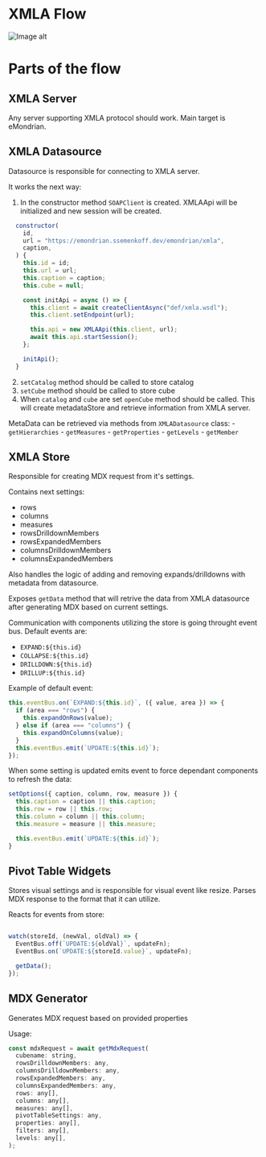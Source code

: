 
<Meta title="Wireframe for XMLA Data" />

# XMLA Flow

<img src={imageUrl} alt="Image alt" />


# Parts of the flow

## XMLA Server
Any server supporting XMLA protocol should work. Main target is eMondrian.

## XMLA Datasource
Datasource is responsible for connecting to XMLA server. 

It works the next way:
1. In the constructor method `SOAPClient` is created. XMLAApi will be initialized and new session will be created.
```js
  constructor(
    id,
    url = "https://emondrian.ssemenkoff.dev/emondrian/xmla",
    caption,
  ) {
    this.id = id;
    this.url = url;
    this.caption = caption;
    this.cube = null;

    const initApi = async () => {
      this.client = await createClientAsync("def/xmla.wsdl");
      this.client.setEndpoint(url);

      this.api = new XMLAApi(this.client, url);
      await this.api.startSession();
    };

    initApi();
  }
```

2. `setCatalog` method should be called to store catalog
3. `setCube` method should be called to store cube
4. When `catalog` and `cube` are set `openCube` method should be called. This will create metadataStore and retrieve information from XMLA server.

MetaData can be retrieved via methods from `XMLADatasource` class:
    - `getHierarchies`
    - `getMeasures`
    - `getProperties`
    - `getLevels`
    - `getMember`

## XMLA Store

Responsible for creating MDX request from it's settings.

Contains next settings:
- rows
- columns
- measures
- rowsDrilldownMembers
- rowsExpandedMembers
- columnsDrilldownMembers
- columnsExpandedMembers

Also handles the logic of adding and removing expands/drilldowns with metadata from datasource.

Exposes `getData` method that will retrive the data from XMLA datasource after generating MDX based on current settings.

Communication with components utilizing the store is going throught event bus.
Default events are:
- `EXPAND:${this.id}`
- `COLLAPSE:${this.id}`
- `DRILLDOWN:${this.id}`
- `DRILLUP:${this.id}`

Example of default event:
```js
this.eventBus.on(`EXPAND:${this.id}`, ({ value, area }) => {
  if (area === "rows") {
    this.expandOnRows(value);
  } else if (area === "columns") {
    this.expandOnColumns(value);
  }
  this.eventBus.emit(`UPDATE:${this.id}`);
});
```

When some setting is updated emits event to force dependant components to refresh the data:
```js
setOptions({ caption, column, row, measure }) {
  this.caption = caption || this.caption;
  this.row = row || this.row;
  this.column = column || this.column;
  this.measure = measure || this.measure;

  this.eventBus.emit(`UPDATE:${this.id}`);
}
```

## Pivot Table Widgets

Stores visual settings and is responsible for visual event like resize. Parses MDX response to the format that it can utilize.

Reacts for events from store:
```js

watch(storeId, (newVal, oldVal) => {
  EventBus.off(`UPDATE:${oldVal}`, updateFn);
  EventBus.on(`UPDATE:${storeId.value}`, updateFn);

  getData();
});
```

## MDX Generator

Generates MDX request based on provided properties

Usage:
```js
const mdxRequest = await getMdxRequest(
  cubename: string,
  rowsDrilldownMembers: any,
  columnsDrilldownMembers: any,
  rowsExpandedMembers: any,
  columnsExpandedMembers: any,
  rows: any[],
  columns: any[],
  measures: any[],
  pivotTableSettings: any,
  properties: any[],
  filters: any[],
  levels: any[],
);
```